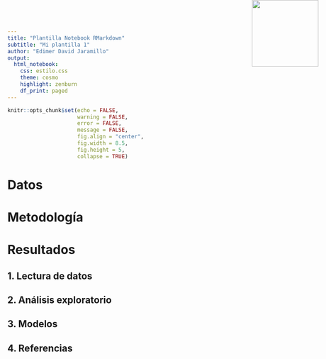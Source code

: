 ```yaml
---
title: "Plantilla Notebook RMarkdown"
subtitle: "Mi plantilla 1"
author: "Edimer David Jaramillo"
output:
  html_notebook:
    css: estilo.css
    theme: cosmo
    highlight: zenburn
    df_print: paged
---
```


```r
knitr::opts_chunk$set(echo = FALSE,
                      warning = FALSE,
                      error = FALSE,
                      message = FALSE,
                      fig.align = "center",
                      fig.width = 8.5,
                      fig.height = 5,
                      collapse = TRUE)
```

<img src="img/science.png" style="position:absolute;top:0px;right:30px; width:150px" />

# Datos

# Metodología

# Resultados {.tabset .tabset-fade .tabset-pills}

## 1. Lectura de datos

## 2. Análisis exploratorio

## 3. Modelos

## 4. Referencias

